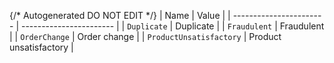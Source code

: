 {/* Autogenerated DO NOT EDIT  */}
| Name                    | Value                   |
| ----------------------- | ----------------------- |
| `Duplicate`             | Duplicate               |
| `Fraudulent`            | Fraudulent              |
| `OrderChange`           | Order change            |
| `ProductUnsatisfactory` | Product unsatisfactory  |